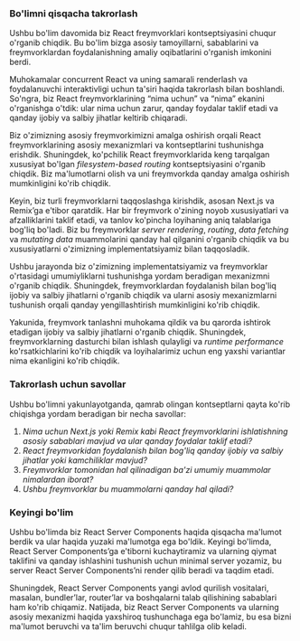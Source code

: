 ### Bo'limni qisqacha takrorlash

Ushbu bo'lim davomida biz React freymvorklari kontseptsiyasini chuqur o'rganib chiqdik. Bu bo'lim bizga asosiy tamoyillarni, sabablarini va freymvorklardan foydalanishning amaliy oqibatlarini o'rganish imkonini berdi.

Muhokamalar concurrent React va uning samarali renderlash va foydalanuvchi interaktivligi uchun ta'siri haqida takrorlash bilan boshlandi. So'ngra, biz React freymvorklarining “nima uchun” va “nima” ekanini o'rganishga o'tdik: ular nima uchun zarur, qanday foydalar taklif etadi va qanday ijobiy va salbiy jihatlar keltirib chiqaradi.

Biz o'zimizning asosiy freymvorkimizni amalga oshirish orqali React freymvorklarining asosiy mexanizmlari va kontseptlarini tushunishga erishdik. Shuningdek, ko'pchilik React freymvorklarida keng tarqalgan xususiyat bo'lgan *filesystem-based routing* kontseptsiyasini o'rganib chiqdik. Biz ma'lumotlarni olish va uni freymvorkda qanday amalga oshirish mumkinligini ko'rib chiqdik.

Keyin, biz turli freymvorklarni taqqoslashga kirishdik, asosan Next.js va Remix’ga e'tibor qaratdik. Har bir freymvork o'zining noyob xususiyatlari va afzalliklarini taklif etadi, va tanlov ko'pincha loyihaning aniq talablariga bog'liq bo'ladi. Biz bu freymvorklar *server rendering*, *routing*, *data fetching* va *mutating data* muammolarini qanday hal qilganini o'rganib chiqdik va bu xususiyatlarni o'zimizning implementatsiyamiz bilan taqqosladik.

Ushbu jarayonda biz o'zimizning implementatsiyamiz va freymvorklar o'rtasidagi umumiyliklarni tushunishga yordam beradigan mexanizmni o'rganib chiqdik. Shuningdek, freymvorklardan foydalanish bilan bog'liq ijobiy va salbiy jihatlarni o'rganib chiqdik va ularni asosiy mexanizmlarni tushunish orqali qanday yengillashtirish mumkinligini ko'rib chiqdik.

Yakunida, freymvork tanlashni muhokama qildik va bu qarorda ishtirok etadigan ijobiy va salbiy jihatlarni o'rganib chiqdik. Shuningdek, freymvorklarning dasturchi bilan ishlash qulayligi va *runtime performance* ko'rsatkichlarini ko'rib chiqdik va loyihalarimiz uchun eng yaxshi variantlar nima ekanligini ko'rib chiqdik.

### Takrorlash uchun savollar

Ushbu bo'limni yakunlayotganda, qamrab olingan kontseptlarni qayta ko'rib chiqishga yordam beradigan bir necha savollar:
1. *Nima uchun Next.js yoki Remix kabi React freymvorklarini ishlatishning asosiy sabablari mavjud va ular qanday foydalar taklif etadi?*
2. *React freymvorkidan foydalanish bilan bog'liq qanday ijobiy va salbiy jihatlar yoki kamchiliklar mavjud?*
3. *Freymvorklar tomonidan hal qilinadigan ba'zi umumiy muammolar nimalardan iborat?*
4. *Ushbu freymvorklar bu muammolarni qanday hal qiladi?*

### Keyingi bo'lim

Ushbu bo'limda biz React Server Components haqida qisqacha ma'lumot berdik va ular haqida yuzaki ma'lumotga ega bo'ldik. Keyingi bo'limda, React Server Components’ga e'tiborni kuchaytiramiz va ularning qiymat taklifini va qanday ishlashini tushunish uchun minimal server yozamiz, bu server React Server Components’ni render qilib beradi va taqdim etadi.

Shuningdek, React Server Components yangi avlod qurilish vositalari, masalan, bundler’lar, router’lar va boshqalarni talab qilishining sabablari ham ko'rib chiqamiz. Natijada, biz React Server Components va ularning asosiy mexanizmi haqida yaxshiroq tushunchaga ega bo'lamiz, bu esa bizni ma'lumot beruvchi va ta'lim beruvchi chuqur tahlilga olib keladi.